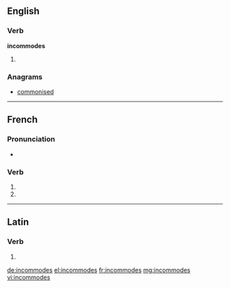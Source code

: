 {{also|incommodés}}
==English==

===Verb===
'''incommodes'''

# {{third-person singular of|incommode}}

===Anagrams===
* [[commonised#English|commonised]]

----

==French==

===Pronunciation===
* {{homophones|incommode|incommodent}}

===Verb===
{{fr-verb-form}}

# {{conjugation of|incommoder||2|s|pres|ind|lang=fr}}
# {{conjugation of|incommoder||2|s|pres|sub|lang=fr}}

----

==Latin==

===Verb===
{{la-verb-form|incommodēs}}

# {{conjugation of|incommodo|incommodō|2|s|pres|act|sub|lang=la}}

[[de:incommodes]]
[[el:incommodes]]
[[fr:incommodes]]
[[mg:incommodes]]
[[vi:incommodes]]
